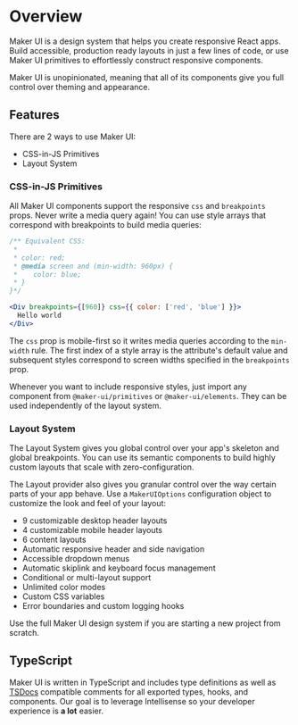 # Overview

Maker UI is a design system that helps you create responsive React apps. Build accessible, production ready layouts in just a few lines of code, or use Maker UI primitives to effortlessly construct responsive components.

Maker UI is unopinionated, meaning that all of its components give you full control over theming and appearance.

## Features

There are 2 ways to use Maker UI:

- CSS-in-JS Primitives
- Layout System

### CSS-in-JS Primitives

All Maker UI components support the responsive `css` and `breakpoints` props. Never write a media query again! You can use style arrays that correspond with breakpoints to build media queries:

```jsx
/** Equivalent CSS:
 * 
 * color: red;
 * @media screen and (min-width: 960px) {
 *    color: blue;
 * }
}*/

<Div breakpoints={[960]} css={{ color: ['red', 'blue'] }}>
  Hello world
</Div>
```

The `css` prop is mobile-first so it writes media queries according to the `min-width` rule. The first index of a style array is the attribute's default value and subsequent styles correspond to screen widths specified in the `breakpoints` prop.

Whenever you want to include responsive styles, just import any component from `@maker-ui/primitives` or `@maker-ui/elements`. They can be used independently of the layout system.

### Layout System

The Layout System gives you global control over your app's skeleton and global breakpoints. You can use its semantic components to build highly custom layouts that scale with zero-configuration.

The Layout provider also gives you granular control over the way certain parts of your app behave. Use a `MakerUIOptions` configuration object to customize the look and feel of your layout:

- 9 customizable desktop header layouts
- 4 customizable mobile header layouts
- 6 content layouts
- Automatic responsive header and side navigation
- Accessible dropdown menus
- Automatic skiplink and keyboard focus management
- Conditional or multi-layout support
- Unlimited color modes
- Custom CSS variables
- Error boundaries and custom logging hooks

<Callout type="suggestion">
  Use the full Maker UI design system if you are starting a new project from
  scratch.
</Callout>

## TypeScript

Maker UI is written in TypeScript and includes type definitions as well as [TSDocs](https://tsdoc.org/) compatible comments for all exported types, hooks, and components. Our goal is to leverage Intellisense so your developer experience is **a lot** easier.
